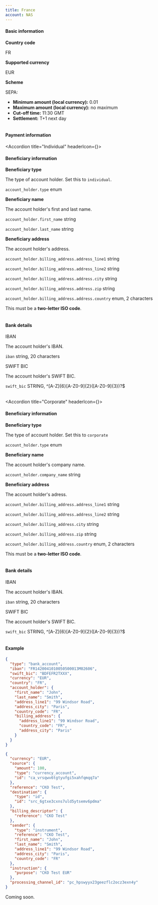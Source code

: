 ```yaml
---
title: France
account: NAS
---
```


#### Basic information

<tabs withBorder={false}>
<tab title="Local">

<Box horizontal="sm">
<Table>
<TableBody>
<TableRow>
<TableCell withBackground>

**Country code**

</TableCell>
<TableCell colSpan={3}>

FR

</TableCell>
</TableRow>
<TableRow>
<TableCell withBackground>

**Supported currency**

</TableCell>
<TableCell colSpan={3}>

EUR

</TableCell>
</TableRow>
<TableRow>
<TableCell withBackground>

**Scheme**

</TableCell>
<TableCell colSpan={3}>

SEPA:
- **Minimum amount (local currency):** 0.01
- **Maximum amount (local currency):** no maximum
- **Cut-off time:** 11:30 GMT
- **Settlement:** T+1 next day

</TableCell>
</TableRow>
</TableBody>
</Table>

#### Payment information

<Accordion title="Individual" headerIcon={<IndividualPayment/>}>

#### Beneficiary information

<Table>
<TableBody>
<TableRow>
<TableCell withBackground>

**Beneficiary type**

</TableCell>
<TableCell>

The type of account holder. Set this to `individual`.

</TableCell>
<TableCell>

`account_holder.type`
<StatusTag type="required" />
enum

</TableCell>
</TableRow>
<TableRow>
<TableCell withBackground rowSpan={2}>

**Beneficiary name**

</TableCell>
<TableCell rowSpan={2}>

The account holder's first and last name.

</TableCell>
<TableCell>

`account_holder.first_name`
<StatusTag type="required" />
string

</TableCell>
</TableRow>
<TableRow>
<TableCell>

`account_holder.last_name`
<StatusTag type="required" />
string

</TableCell>
</TableRow>
<TableRow>
<TableCell withBackground rowSpan={5}>

**Beneficiary address**

</TableCell>
<TableCell rowSpan={5}>

The account holder's address.

</TableCell>
<TableCell>

`account_holder.billing_address.address_line1`
<StatusTag type="optional" />
string

</TableCell>
</TableRow>
<TableRow>
<TableCell>

`account_holder.billing_address.address_line2`
<StatusTag type="optional" />
string

</TableCell>
</TableRow>
<TableRow>
<TableCell>

`account_holder.billing_address.address.city`
<StatusTag type="optional" />
string

</TableCell>
</TableRow>
<TableRow>
<TableCell>

`account_holder.billing_address.address.zip`
<StatusTag type="optional" />
string

</TableCell>
</TableRow>
<TableRow>
<TableCell>

`account_holder.billing_address.address.country`
<StatusTag type="required" />
enum, 2 characters

<InfoBox>

This must be a **two-letter ISO code**.

</InfoBox>

</TableCell>
</TableRow>
</TableBody>
</Table>

#### Bank details

<Table>
<TableBody>
<TableRow>
<TableCell withBackground>

IBAN

</TableCell>
<TableCell colSpan={2}>

The account holder's IBAN.

</TableCell>
<TableCell colSpan={2}>

`iban`
<StatusTag type="required" />
string, 20 characters

</TableCell>
</TableRow>
<TableRow>
<TableCell withBackground>

SWIFT BIC

</TableCell>
<TableCell colSpan={2}>

The account holder's SWIFT BIC.

</TableCell>
<TableCell colSpan={2}>

`swift_bic`
<StatusTag type="required" />
STRING, ^[A-Z]{6}[A-Z0-9]{2}([A-Z0-9]{3})?$

</TableCell>
</TableRow>
</TableBody>
</Table>

</Accordion>

<Accordion title="Corporate" headerIcon={<CorporatePayment/>}>

#### Beneficiary information

<Table>
<TableBody>
<TableRow>
<TableCell withBackground>

**Beneficiary type**

</TableCell>
<TableCell>

The type of account holder. Set this to `corporate`

</TableCell>
<TableCell>

`account_holder.type`
<StatusTag type='required'/>
enum

</TableCell>
</TableRow>
<TableRow>
<TableCell withBackground>

**Beneficiary name**

</TableCell>
<TableCell>

The account holder's company name.

</TableCell>
<TableCell>

`account_holder.company_name`
<StatusTag type='required'/>
string

</TableCell>
</TableRow>
<TableRow>
<TableCell withBackground rowSpan={5}>

**Beneficiary address**

</TableCell>
<TableCell rowSpan={5}>

The account holder's adress.

</TableCell>
<TableCell>

`account_holder.billing_address.address_line1`
<StatusTag type='required'/>
string

</TableCell>
</TableRow>
<TableRow>
<TableCell>

`account_holder.billing_address.address_line2`
<StatusTag type='optional'/>
string

</TableCell>
</TableRow>
<TableRow>
<TableCell>

`account_holder.billing_address.city`
<StatusTag type='required'/>
string

</TableCell>
</TableRow>
<TableRow>
<TableCell>

`account_holder.billing_address.zip`
<StatusTag type='optional'/>
string

</TableCell>
</TableRow>
<TableRow>
<TableCell>

`account_holder.billing_address.country`
<StatusTag type='required'/>
enum, 2 characters
<InfoBox>

This must be a **two-letter ISO code**.

</InfoBox>

</TableCell>
</TableRow>
</TableBody>
</Table>

#### Bank details

<Table>
<TableBody>
<TableRow>
<TableCell withBackground>

IBAN

</TableCell>
<TableCell colSpan={2}>

The account holder's IBAN.

</TableCell>
<TableCell colSpan={2}>

`iban`
<StatusTag type="required" />
string, 20 characters

</TableCell>
</TableRow>
<TableRow>
<TableCell withBackground>

SWIFT BIC

</TableCell>
<TableCell colSpan={2}>

The account holder's SWIFT BIC.

</TableCell>
<TableCell colSpan={2}>

`swift_bic`
<StatusTag type="required" />
STRING, ^[A-Z]{6}[A-Z0-9]{2}([A-Z0-9]{3})?$

</TableCell>
</TableRow>
</TableBody>
</Table>

</Accordion>

#### Example

<tabs withBorder={false}>
<tab title='Payment instrument request (EUR)'>

```json
{
  "type": "bank_account",
  "iban": "FR1420041010050500013M02606",
  "swift_bic": "BDFEFR2TXXX",
  "currency": "EUR",
  "country": "FR",
  "account_holder": {
    "first_name": "John",
    "last_name": "Smith",
    "address_line1": "99 Windsor Road",
    "address_city": "Paris",
    "country_code": "FR",
    "billing_address": {
      "address_line1": "99 Windsor Road",
      "country_code": "FR",
      "address_city": "Paris"
    }
  }
}
```

</tab>
<tab title='Payout request (EUR)'>

```json
{
  "currency": "EUR",
  "source": {
    "amount": 100,
    "type": "currency_account",
    "id": "ca_vrsqwv6tgtyufgi5xahfqmqq7a"
  },
  "reference": "CKO Test",
  "destination": {
    "type": "id",
    "id": "src_6gtxe3cxns7uld5ytsemv6pdma"
  },
  "billing_descriptor": {
    "reference": "CKO Test"
  },
  "sender": {
    "type": "instrument",
    "reference": "CKO Test",
    "first_name": "John",
    "last_name": "Smith",
    "address_line1": "99 Windsor Road",
    "address_city": "Paris",
    "country_code": "FR"
  },
  "instruction": {
    "purpose": "CKO Test EUR"
  },
  "processing_channel_id": "pc_hpswyyx23geezflc2ocz3exn4y"
}
```

</tab>
</tabs>

</Box>

</tab>
<tab title="International">

<Box horizontal='sm'>

Coming soon.

</Box>

</tab>
</tabs>




